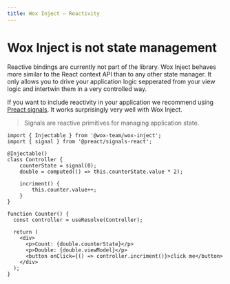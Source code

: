 ```yaml
---
title: Wox Inject – Reactivity
---
```


# Wox Inject is not state management

Reactive bindings are currently not part of the library. Wox Inject behaves more similar to the React context API than to any other state manager. It only allows you to drive your application logic sepperated from your view logic and intertwin them in a very controlled way.

If you want to include reactivity in your application we recommend using [Preact signals](https://preactjs.com/guide/v10/signals/). It works surprisingly very well with Wox Inject.
> Signals are reactive primitives for managing application state.

```tsx
import { Injectable } from '@wox-team/wox-inject';
import { signal } from '@preact/signals-react';

@Injectable()
class Controller {
	counterState = signal(0);
	double = computed(() => this.counterState.value * 2);

	incriment() {
		this.counter.value++;
	}
}

function Counter() {
  const controller = useResolve(Controller);

  return (
    <div>
      <p>Count: {double.counterState}</p>
      <p>Double: {double.viewModel}</p>
      <button onClick={() => controller.incriment()}>click me</button>
    </div>
  );
}
```

